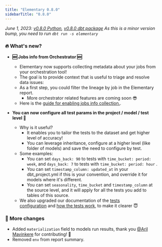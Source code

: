```yaml
---
title: "Elementary 0.8.0"
sidebarTitle: "0.8.0"
---
```


_June 1, 2023: [v0.8.0 Python](https://github.com/elementary-data/elementary/releases/tag/v0.8.0), [v0.8.0 dbt package](https://github.com/elementary-data/dbt-data-reliability/releases/tag/0.8.0)_
_As this is a minor version bump, you need to run `dbt run -s elementary`_

### 🔥 What's new?

- **🆕 Jobs info from Orchestrator 🆕**
  - Elementary now supports collecting metadata about your jobs from your orchestration tool!
  - The goal is to provide context that is useful to triage and resolve data issues:
  - As a first step, you could filter the lineage by job in the Elementary report.
    - More orchestrator related features are coming soon 😎
  - Here is the [guide for enabling jobs info collection.](https://docs.elementary-data.com/deployment-and-configuration/collect-job-data).

- **You can now configure all test params in the project / model / test level 🤯**
  - Why is it useful?
    - It enables you to tailor the tests to the dataset and get higher level of accuracy!
    - You can leverage inheritance, configure at a higher level (like folder of models) and save the need to configure by test.
  - Some examples:
    - You can set `days_back: 90` to tests with `time_bucket: period: week`, and `days_back: 7` to tests with `time_bucket: period: hour` .
    - You can set `timestamp_column: updated_at` in your dbt_project.yml if this is your convention, and override it for models where it's different.
    - You can set `seasonality`, `time_bucket` and `timestamp_column` at the source level, and it will apply for all the tests you add to tables of this source.
  - We also upgraded our documentation of the [tests configuration](https://docs.elementary-data.com/guides/elementary-tests-configuration) and [how the tests work](https://docs.elementary-data.com/guides/how-anomaly-detection-works), to make it clearer 😇

  
### 💫 More changes

- Added `materialization` field to models run results, thank you [@Aril Mavinkere](https://elementary-community.slack.com/team/U058SJFFTEU) for contributing! 🤩
- Removed `env` from report summary.